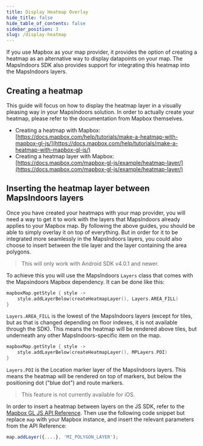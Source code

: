```yaml
---
title: Display Heatmap Overlay
hide_title: false
hide_table_of_contents: false
sidebar_position: 3
slug: /display-heatmap
---
```



If you use Mapbox as your map provider, it provides the option of creating a heatmap as an alternative way to display datapoints on your map. The MapsIndoors SDK also provides support for integrating this heatmap into the MapsIndoors layers.

## Creating a heatmap

This guide will focus on how to display the heatmap layer in a visually pleasing way in your MapsIndoors solution. In order to actually create your heatmap, please refer to the documentation from Mapbox themselves.

* Creating a heatmap with Mapbox: [https://docs.mapbox.com/help/tutorials/make-a-heatmap-with-mapbox-gl-js/](https://docs.mapbox.com/help/tutorials/make-a-heatmap-with-mapbox-gl-js/)
* Creating a heatmap layer with Mapbox: [https://docs.mapbox.com/mapbox-gl-js/example/heatmap-layer/](https://docs.mapbox.com/mapbox-gl-js/example/heatmap-layer/)

## Inserting the heatmap layer between MapsIndoors layers

Once you have created your heatmaps with your map provider, you will need a way to get it to work with the layers that MapsIndoors already applies to your Mapbox map. By following the above guides, you should be able to simply overlay it on top of everything. But in order for it to be integrated more seamlessly in the MapsIndoors layers, you could also choose to insert between the tile layer and the layer containing the area polygons.

<Tabs groupId="display-rules">
<TabItem value="android" label="Android" default>

> This will only work with Android SDK v4.0.1 and newer.

To achieve this you will use the MapsIndoors `Layers` class that comes with the Mapsindoors Mapbox dependency. It can be done like this:

```kotlin
mapboxMap.getStyle { style ->
    style.addLayerBelow(createHeatmapLayer(), Layers.AREA_FILL)
}
```

`Layers.AREA_FILL` is the lowest of the MapsIndoors layers (except for tiles, but as that is changed depending on floor indexes, it is not available through the SDK). This means the heatmap will be rendered above tiles, but underneath any other MapsIndoors-specific item on the map.

```kotlin
mapboxMap.getStyle { style ->
    style.addLayerBelow(createHeatmapLayer(), MPLayers.POI)
}
```

`Layers.POI` is the Location marker layer of the MapsIndoors layers. This means the heatmap will be rendered on top of markers, but below the positioning dot ("blue dot") and route markers.

</TabItem>
<TabItem value="ios" label="iOS">

> This feature is not currently available for iOS.

</TabItem>
<TabItem value="web" label="Web">

In order to insert a heatmap between layers on the JS SDK, refer to the [Mapbox GL JS API Reference](https://docs.mapbox.com/mapbox-gl-js/api/map/#map#addlayer). Then use the following code snippet but replace `map` with your Mapbox instance, and insert the relevant parameters from the API Reference:

```js
map.addLayer({....}, 'MI_POLYGON_LAYER');
```

</TabItem>
</Tabs>
